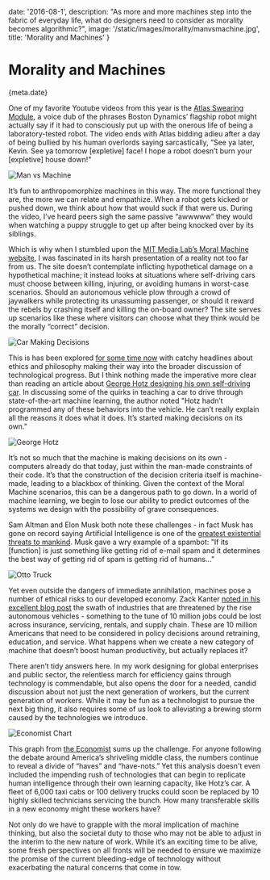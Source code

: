 
date: '2016-08-1',
description: "As more and more machines step into the fabric of everyday life, what do designers need to consider as morality becomes algorithmic?",
image: '/static/images/morality/manvsmachine.jpg',
title: 'Morality and Machines'
}


# Morality and Machines

<Date>{meta.date}</Date>

One of my favorite Youtube videos from this year is the [Atlas Swearing Module](https://www.youtube.com/watch?v=zkv-_LqTeQA), a voice dub of the phrases Boston Dynamics’ flagship robot might actually say if it had to consciously put up with the onerous life of being a laboratory-tested robot. The video ends with Atlas bidding adieu after a day of being bullied by his human overlords saying sarcastically, “See ya later, Kevin. See ya tomorrow [expletive] face! I hope a robot doesn’t burn your [expletive] house down!"

![Man vs Machine](/static/images/morality/manvsmachine.jpg)

It’s fun to anthropomorphize machines in this way. The more functional they are, the more we can relate and empathize. When a robot gets kicked or pushed down, we think about how that would suck if that were us. During the video, I’ve heard peers sigh the same passive “awwwww” they would when watching a puppy struggle to get up after being knocked over by its siblings.

Which is why when I stumbled upon the [MIT Media Lab’s Moral Machine website](http://moralmachine.mit.edu/), I was fascinated in its harsh presentation of a reality not too far from us. The site doesn’t contemplate inflicting hypothetical damage on a hypothetical machine; it instead looks at situations where self-driving cars must choose between killing, injuring, or avoiding humans in worst-case scenarios. Should an autonomous vehicle plow through a crowd of jaywalkers while protecting its unassuming passenger, or should it reward the rebels by crashing itself and killing the on-board owner? The site serves up scenarios like these where visitors can choose what they think would be the morally “correct” decision.

![Car Making Decisions](/static/images/morality/caroutcomes.jpg)

This is has been explored [for some time now](https://www.technologyreview.com/s/542626/why-self-driving-cars-must-be-programmed-to-kill/) with catchy headlines about ethics and philosophy making their way into the broader discussion of technological progress. But I think nothing made the imperative more clear than reading an article about [George Hotz designing his own self-driving car](http://www.bloomberg.com/features/2015-george-hotz-self-driving-car/). In discussing some of the quirks in teaching a car to drive through state-of-the-art machine learning, the author noted "Hotz hadn’t programmed any of these behaviors into the vehicle. He can’t really explain all the reasons it does what it does. It’s started making decisions on its own."

![George Hotz](/static/images/morality/Hotz.jpg)

It’s not so much that the machine is making decisions on its own - computers already do that today, just within the man-made constraints of their code. It’s that the construction of the decision criteria itself is machine-made, leading to a blackbox of thinking. Given the context of the Moral Machine scenarios, this can be a dangerous path to go down. In a world of machine learning, we begin to lose our ability to predict outcomes of the systems we design with the possibility of grave consequences.

Sam Altman and Elon Musk both note these challenges - in fact Musk has gone on record saying Artificial Intelligence is one of the [greatest existential threats to mankind](http://www.vanityfair.com/news/tech/2014/10/elon-musk-artificial-intelligence-fear). Musk gave a wry example of a spambot: "If its [function] is just something like getting rid of e-mail spam and it determines the best way of getting rid of spam is getting rid of humans...”

![Otto Truck](/static/images/morality/otto.jpg)

Yet even outside the dangers of immediate annihilation, machines pose a number of ethical risks to our developed economy. Zack Kanter [noted in his excellent blog post](http://zackkanter.com/2015/01/23/how-ubers-autonomous-cars-will-destroy-10-million-jobs-by-2025/) the swath of industries that are threatened by the rise autonomous vehicles - something to the tune of 10 million jobs could be lost across insurance, servicing, rentals, and supply chain. These are 10 million Americans that need to be considered in policy decisions around retraining, education, and service. What happens when we create a new category of machine that doesn’t boost human productivity, but actually replaces it?

There aren’t tidy answers here. In my work designing for global enterprises and public sector, the relentless march for efficiency gains through technology is commendable, but also opens the door for a needed, candid discussion about not just the next generation of workers, but the current generation of workers. While it may be fun as a technologist to pursue the next big thing, it also requires some of us look to alleviating a brewing storm caused by the technologies we introduce.

![Economist Chart](/static/images/morality/employmentskill.jpg)

This graph from [the Economist](http://www.economist.com/news/special-report/21621237-digital-revolution-has-yet-fulfil-its-promise-higher-productivity-and-better) sums up the challenge. For anyone following the debate around America’s shriveling middle class, the numbers continue to reveal a divide of “haves” and “have-nots.” Yet this analysis doesn't even included the impending rush of technologies that can begin to replicate human intelligence through their own learning capacity, like Hotz’s car. A fleet of 6,000 taxi cabs or 100 delivery trucks could soon be replaced by 10 highly skilled technicians servicing the bunch. How many transferable skills in a new economy might these workers have?

Not only do we have to grapple with the moral implication of machine thinking, but also the societal duty to those who may not be able to adjust in the interim to the new nature of work. While it’s an exciting time to be alive, some fresh perspectives on all fronts will be needed to ensure we maximize the promise of the current bleeding-edge of technology without exacerbating the natural concerns that come in tow.